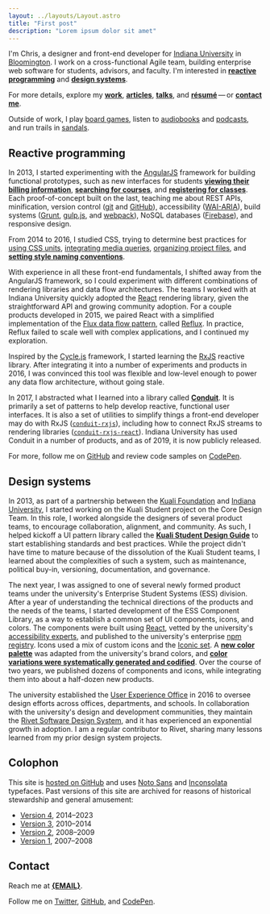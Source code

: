 ```yaml
---
layout: ../layouts/Layout.astro
title: "First post"
description: "Lorem ipsum dolor sit amet"
---
```



I'm Chris, a designer and front-end developer for [Indiana University](https://uits.iu.edu/) in [Bloomington](https://www.visitbloomington.com/). I work on a cross-functional Agile team, building enterprise web software for students, advisors, and faculty. I'm interested in [<b>reactive programming</b>](#reactive-programming) and [<b>design systems</b>](#design-systems).

For more details, explore my [<b>work</b>](#work), [<b>articles</b>](#articles), [<b>talks</b>](#talks), and [<b>résumé</b>](/resume)&thinsp;&mdash;&thinsp;or [<b>contact me</b>](#contact).

Outside of work, I play [board games](https://www.kickstarter.com/profile/basham), listen to [audiobooks](https://www.audible.com/) and [podcasts](https://99percentinvisible.org/), and run trails in [sandals](https://twitter.com/chrisbasham/status/303623854297841664).

## Reactive programming

In 2013, I started experimenting with the [AngularJS](https://angularjs.org/) framework for building functional prototypes, such as new interfaces for students [<b>viewing their billing information</b>](/work/iu-student-billing), [<b>searching for courses</b>](/work/iu-course-search), and [<b>registering for classes</b>](/work/ks-course-registration). Each proof-of-concept built on the last, teaching me about REST APIs, minification, version control ([git](https://git-scm.com/) and [GitHub](https://github.com/)), accessibility ([WAI-ARIA](https://en.wikipedia.org/wiki/WAI-ARIA)), build systems ([Grunt](https://gruntjs.com/), [gulp.js](https://gulpjs.com/), and [webpack](https://webpack.js.org/)), NoSQL databases ([Firebase](https://firebase.google.com/)), and responsive design.

From 2014 to 2016, I studied CSS, trying to determine best practices for [using CSS units](https://gist.github.com/basham/2175a16ab7c60ce8e001), [integrating media queries](https://gist.github.com/basham/3b24062dfaecaa712a68), [organizing project files](https://gist.github.com/basham/877db54fffb08e47bd39), and [<b>setting style naming conventions</b>](/talks/architecting-css).

With experience in all these front-end fundamentals, I shifted away from the AngularJS framework, so I could experiment with different combinations of rendering libraries and data flow architectures. The teams I worked with at Indiana University quickly adopted the [React](https://reactjs.org/) rendering library, given the straightforward API and growing community adoption. For a couple products developed in 2015, we paired React with a simplified implementation of the [Flux data flow pattern](https://facebook.github.io/flux/), called [Reflux](https://github.com/reflux/refluxjs). In practice, Reflux failed to scale well with complex applications, and I continued my exploration.

Inspired by the [Cycle.js](https://cycle.js.org/) framework, I started learning the [RxJS](https://github.com/ReactiveX/rxjs) reactive library. After integrating it into a number of experiments and products in 2016, I was convinced this tool was flexible and low-level enough to power any data flow architecture, without going stale.

In 2017, I abstracted what I learned into a library called [<b>Conduit</b>](https://github.com/indiana-university/conduit). It is primarily a set of patterns to help develop reactive, functional user interfaces. It is also a set of utilities to simplify things a front-end developer may do with RxJS ([`conduit-rxjs`](https://github.com/indiana-university/conduit/tree/master/packages/conduit-rxjs)), including how to connect RxJS streams to rendering libraries ([`conduit-rxjs-react`](https://github.com/indiana-university/conduit/tree/master/packages/conduit-rxjs-react)). Indiana University has used Conduit in a number of products, and as of 2019, it is now publicly released.

For more, follow me on [GitHub]({{site.elsewhere.GitHub}}) and review code samples on [CodePen]({{site.elsewhere.CodePen}}).

## Design systems

In 2013, as part of a partnership between the [Kuali Foundation](https://kuali.org/) and [Indiana University](https://www.iu.edu/), I started working on the Kuali Student project on the Core Design Team. In this role, I worked alongside the designers of several product teams, to encourage collaboration, alignment, and community. As such, I helped kickoff a UI pattern library called the [<b>Kuali Student Design Guide</b>](/work/ks-design-guide) to start establishing standards and best practices. While the project didn't have time to mature because of the dissolution of the Kuali Student teams, I learned about the complexities of such a system, such as maintenance, political buy-in, versioning, documentation, and governance.

The next year, I was assigned to one of several newly formed product teams under the university's Enterprise Student Systems (ESS) division. After a year of understanding the technical directions of the products and the needs of the teams, I started development of the ESS Component Library, as a way to establish a common set of UI components, icons, and colors. The components were built using [React](https://reactjs.org/), vetted by the university's [accessibility experts](https://atac.iu.edu/), and published to the university's enterprise [npm registry](https://www.npmjs.com/). Icons used a mix of custom icons and the [Iconic set](https://useiconic.com/). A [<b>new color palette</b>](/work/iu-color-palette) was adapted from the university's brand colors, and [<b>color variations were systematically generated and codified</b>](/articles/codifying-colors/). Over the course of two years, we published dozens of components and icons, while integrating them into about a half-dozen new products.

The university established the [User Experience Office](https://ux.iu.edu/) in 2016 to oversee design efforts across offices, departments, and schools. In collaboration with the university's design and development communities, they maintain the [Rivet Software Design System](https://rivet.iu.edu/), and it has experienced an exponential growth in adoption. I am a regular contributor to Rivet, sharing many lessons learned from my prior design system projects.

## Colophon

This site is [hosted on GitHub]({REPO}) and uses [Noto Sans](https://fonts.google.com/specimen/Noto+Sans) and [Inconsolata](https://fonts.google.com/specimen/Inconsolata) typefaces. Past versions of this site are archived for reasons of historical stewardship and general amusement:

- [Version 4](http://v4.bash.am), 2014&ndash;2023
- [Version 3](http://v3.bash.am), 2010&ndash;2014
- [Version 2](http://v2.bash.am), 2008&ndash;2009
- [Version 1](http://v1.bash.am), 2007&ndash;2008

## Contact

Reach me at [<b>{EMAIL}</b>](mailto:{EMAIL}).

Follow me on [Twitter]({TWITTER}), [GitHub]({GITHUB}), and [CodePen]({CODEPEN}).
